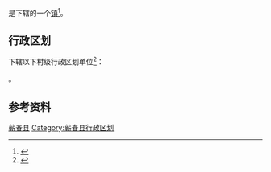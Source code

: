{{中国乡级行政区|42/11/26/110/000}}

'''{{PAGENAMEBASE}}'''是{{PRC admin/fullname|42/11/26/110/000|3}}下辖的一个[[行政建制镇|镇]]<ref>{{PRC admin/ref sgc|{{PRC admin/parent|42/11/26/110/000}}}}</ref>。

== 行政区划 ==
{{PAGENAMEBASE}}下辖以下村级行政区划单位<ref>{{PRC admin/ref sgc|42/11/26/110/000}}</ref>：

{{PRC admin/children|42/11/26/110/000}}。

== 参考资料 ==
{{reflist}}

{{湖北省黄冈市蕲春县行政区划}}
{{湖北行政区划小作品}}
[[Category:黄冈建制镇|蕲春县]]
[[Category:蕲春县行政区划|Category:蕲春县行政区划]]